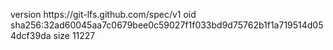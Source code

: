 version https://git-lfs.github.com/spec/v1
oid sha256:32ad60045aa7c0679bee0c59027f1f033bd9d75762b1f1a719514d054dcf39da
size 11227
